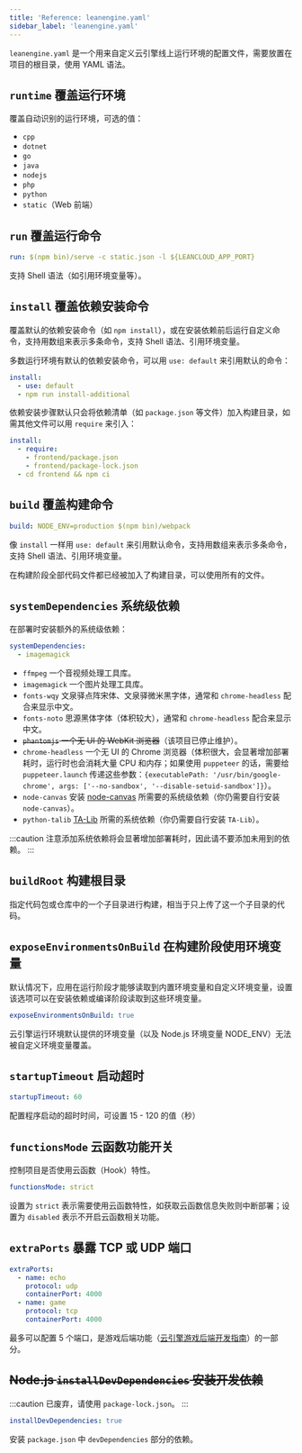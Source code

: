 ```yaml
---
title: 'Reference: leanengine.yaml'
sidebar_label: 'leanengine.yaml'
---
```



`leanengine.yaml` 是一个用来自定义云引擎线上运行环境的配置文件，需要放置在项目的根目录，使用 YAML 语法。

## `runtime` 覆盖运行环境

覆盖自动识别的运行环境，可选的值：

- `cpp`
- `dotnet`
- `go`
- `java`
- `nodejs`
- `php`
- `python`
- `static`（Web 前端）

## `run` 覆盖运行命令

```yaml
run: $(npm bin)/serve -c static.json -l ${LEANCLOUD_APP_PORT}
```

支持 Shell 语法（如引用环境变量等）。

## `install` 覆盖依赖安装命令

覆盖默认的依赖安装命令（如 `npm install`），或在安装依赖前后运行自定义命令，支持用数组来表示多条命令，支持 Shell 语法、引用环境变量。

多数运行环境有默认的依赖安装命令，可以用 `use: default` 来引用默认的命令：

```yaml
install:
  - use: default
  - npm run install-additional
```

依赖安装步骤默认只会将依赖清单（如 `package.json` 等文件）加入构建目录，如需其他文件可以用 `require` 来引入：

```yaml
install:
  - require:
    - frontend/package.json
    - frontend/package-lock.json
  - cd frontend && npm ci
```

## `build` 覆盖构建命令

```yaml
build: NODE_ENV=production $(npm bin)/webpack
```

像 `install` 一样用 `use: default` 来引用默认命令，支持用数组来表示多条命令，支持 Shell 语法、引用环境变量。

在构建阶段全部代码文件都已经被加入了构建目录，可以使用所有的文件。

## `systemDependencies` 系统级依赖

在部署时安装额外的系统级依赖：

```yaml
systemDependencies:
  - imagemagick
```

- `ffmpeg` 一个音视频处理工具库。
- `imagemagick` 一个图片处理工具库。
- `fonts-wqy` 文泉驿点阵宋体、文泉驿微米黑字体，通常和 `chrome-headless` 配合来显示中文。
- `fonts-noto` 思源黑体字体（体积较大），通常和 `chrome-headless` 配合来显示中文。
- ~~`phantomjs` 一个无 UI 的 WebKit 浏览器~~（该项目已停止维护）。
- `chrome-headless` 一个无 UI 的 Chrome 浏览器（体积很大，会显著增加部署耗时，运行时也会消耗大量 CPU 和内存；如果使用 `puppeteer` 的话，需要给 `puppeteer.launch` 传递这些参数：`{executablePath: '/usr/bin/google-chrome', args: ['--no-sandbox', '--disable-setuid-sandbox']}`）。
- `node-canvas` 安装 [node-canvas](https://github.com/Automattic/node-canvas) 所需要的系统级依赖（你仍需要自行安装 `node-canvas`）。
- `python-talib` [TA-Lib](https://pypi.org/project/TA-Lib/) 所需的系统依赖（你仍需要自行安装 `TA-Lib`）。

:::caution
注意添加系统依赖将会显著增加部署耗时，因此请不要添加未用到的依赖。
:::

## `buildRoot` 构建根目录

指定代码包或仓库中的一个子目录进行构建，相当于只上传了这一个子目录的代码。

## `exposeEnvironmentsOnBuild` 在构建阶段使用环境变量

默认情况下，应用在运行阶段才能够读取到内置环境变量和自定义环境变量，设置该选项可以在安装依赖或编译阶段读取到这些环境变量。

```yaml
exposeEnvironmentsOnBuild: true
```

云引擎运行环境默认提供的环境变量（以及 Node.js 环境变量 NODE_ENV）无法被自定义环境变量覆盖。

## `startupTimeout` 启动超时

```yaml
startupTimeout: 60
```

配置程序启动的超时时间，可设置 15 - 120 的值（秒）

## `functionsMode` 云函数功能开关

控制项目是否使用云函数（Hook）特性。

```yaml
functionsMode: strict
```

设置为 `strict` 表示需要使用云函数特性，如获取云函数信息失败则中断部署；设置为 `disabled` 表示不开启云函数相关功能。

<Conditional brand='tds'>

## `extraPorts` 暴露 TCP 或 UDP 端口

```yaml title='leanengine.yaml'
extraPorts:
  - name: echo
    protocol: udp
    containerPort: 4000
  - name: game
    protocol: tcp
    containerPort: 4000
```

最多可以配置 5 个端口，是游戏后端功能（[云引擎游戏后端开发指南](/sdk/engine/game/guides)）的一部分。

</Conditional>

## ~~Node.js `installDevDependencies` 安装开发依赖~~

:::caution
已废弃，请使用 `package-lock.json`。
:::

```yaml
installDevDependencies: true
```

安装 `package.json` 中 `devDependencies` 部分的依赖。
